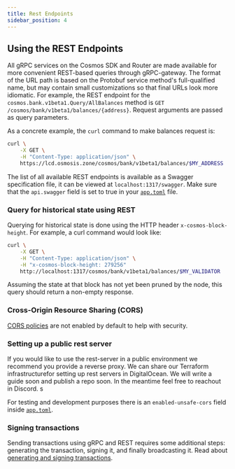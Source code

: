 ```yaml
---
title: Rest Endpoints
sidebar_position: 4
---
```


## Using the REST Endpoints

All gRPC services on the Cosmos SDK and Router are made available for more convenient REST-based queries through gRPC-gateway. The format of the URL path is based on the Protobuf service method's full-qualified name, but may contain small customizations so that final URLs look more idiomatic. For example, the REST endpoint for the `cosmos.bank.v1beta1.Query/AllBalances` method is `GET /cosmos/bank/v1beta1/balances/{address}`. Request arguments are passed as query parameters.

As a concrete example, the `curl` command to make balances request is:

```bash
curl \
    -X GET \
    -H "Content-Type: application/json" \
    https://lcd.osmosis.zone/cosmos/bank/v1beta1/balances/$MY_ADDRESS
```

The list of all available REST endpoints is available as a Swagger specification file, it can be viewed at `localhost:1317/swagger`. Make sure that the `api.swagger` field is set to true in your [`app.toml`](../run-node/run-node.md#configuring-the-node-using-apptoml) file.

### Query for historical state using REST

Querying for historical state is done using the HTTP header `x-cosmos-block-height`. For example, a curl command would look like:

```bash
curl \
    -X GET \
    -H "Content-Type: application/json" \
    -H "x-cosmos-block-height: 279256"
    http://localhost:1317/cosmos/bank/v1beta1/balances/$MY_VALIDATOR
```

Assuming the state at that block has not yet been pruned by the node, this query should return a non-empty response.

### Cross-Origin Resource Sharing (CORS)

[CORS policies](https://developer.mozilla.org/en-US/docs/Web/HTTP/CORS) are not enabled by default to help with security. 

### Setting up a public rest server
If you would like to use the rest-server in a public environment we recommend you provide a reverse proxy. We can share our Terraform infrastructurefor setting up rest servers in DigitalOcean. We will write a guide soon and publish a repo soon. In the meantime feel free to reachout in Discord. s

For testing and development purposes there is an `enabled-unsafe-cors` field inside [`app.toml`](../run-node/run-node.md#configuring-the-node-using-apptoml).


### Signing transactions

Sending transactions using gRPC and REST requires some additional steps: generating the transaction, signing it, and finally broadcasting it. Read about [generating and signing transactions](https://docs.cosmos.network/v0.46/run-node/txs.html).